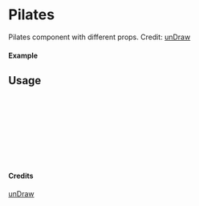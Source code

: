 
<Meta of={Pilates} title="unDraw/Pilates" />

# Pilates

Pilates component with different props.
Credit: [unDraw](https://undraw.co/illustrations)

#### Example

<Canvas of={Pilates.Primary} />

## Usage

```ts
import { Pilates } from "yadl-ui";

const Example = () => {
  return (
      <Pilates />
  );
};

export default Example;
```

#### Credits
[unDraw](https://undraw.co/illustrations)
